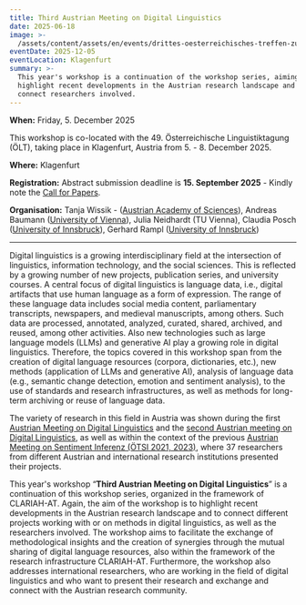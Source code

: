 ```yaml
---
title: Third Austrian Meeting on Digital Linguistics
date: 2025-06-18
image: >-
  /assets/content/assets/en/events/drittes-oesterreichisches-treffen-zur-digitalen-linguistik-oelt-2025/image.png
eventDate: 2025-12-05
eventLocation: Klagenfurt
summary: >-
  This year's workshop is a continuation of the workshop series, aiming to
  highlight recent developments in the Austrian research landscape and to
  connect researchers involved. 
---
```

**When:** Friday, 5. December 2025

This workshop is co-located with the 49. Österreichische Linguistiktagung (ÖLT), taking place in Klagenfurt, Austria from 5. - 8. December 2025.

**Where:** Klagenfurt

**Registration:** Abstract submission deadline is **15. September 2025** - Kindly note the [Call for Papers](/news/cfp-drittes-oesterreichisches-treffen-zur-digitalen-linguistik).

**Organisation:** Tanja Wissik - ([Austrian Academy of Sciences](/consortium/austrian-academy-of-sciences/)), Andreas Baumann ([University of Vienna](/consortium/university-of-vienna/)), Julia Neidhardt (TU Vienna), Claudia Posch ([University of Innsbruck](/consortium/university-of-innsbruck/)), Gerhard Rampl ([University of Innsbruck](/consortium/university-of-innsbruck/))

---

Digital linguistics is a growing interdisciplinary field at the intersection of linguistics, information technology, and the social sciences. This is reflected by a growing number of new projects, publication series, and university courses. A central focus of digital linguistics is language data, i.e., digital artifacts that use human language as a form of expression. The range of these language data includes social media content, parliamentary transcripts, newspapers, and medieval manuscripts, among others. Such data are processed, annotated, analyzed, curated, shared, archived, and reused, among other activities. Also new technologies such as large language models (LLMs) and generative AI play a growing role in digital linguistics. Therefore, the topics covered in this workshop span from the creation of digital language resources (corpora, dictionaries, etc.), new methods (application of LLMs and generative AI), analysis of language data (e.g., semantic change detection, emotion and sentiment analysis), to the use of standards and research infrastructures, as well as methods for long-term archiving or reuse of language data.

The variety of research in this field in Austria was shown during the first [Austrian Meeting on Digital Linguistics]([https://clariah.at/en/events/digital-linguistics-recent-developments-in-austria-olt-2023/]\(https://clariah.at/en/events/digital-linguistics-recent-developments-in-austria-olt-2023/\)) and the [second Austrian meeting on Digital Linguistics](https://clariah.at/en/events/zweites-oesterreichisches-treffen-zur-digitalen-linguistik/), as well as within the context of the previous [Austrian Meeting on Sentiment Inferenz (ÖTSI 2021, 2023)](https://evsl.univie.ac.at/digital-philology/events-lectures-courses/archive/oesterreichisches-treffen-zu-sentimentinferenz-oetsi/), where 37 researchers from different Austrian and international research institutions presented their projects.&#x20;

This year's workshop “**Third Austrian Meeting on Digital Linguistics**” is a continuation of this workshop series, organized in the framework of CLARIAH-AT. Again, the aim of the workshop is to highlight recent developments in the Austrian research landscape and to connect different projects working with or on methods in digital linguistics, as well as the researchers involved. The workshop aims to facilitate the exchange of methodological insights and the creation of synergies through the mutual sharing of digital language resources, also within the framework of the research infrastructure CLARIAH-AT. Furthermore, the workshop also addresses international researchers, who are working in the field of digital linguistics and who want to present their research and exchange and connect with the Austrian research community.
